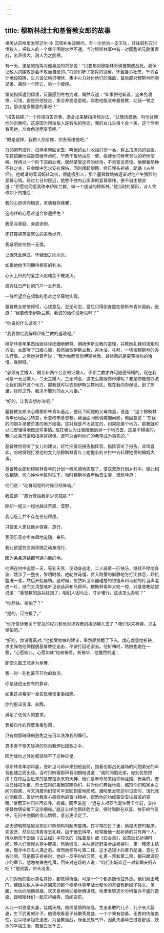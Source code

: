 ```yaml
---
---
---
```

title: 穆斯林战士和基督教女郎的故事
---




相传从前哈里发鄂迈尔·本·汉塔补执政期间，有一次他派一支军队，开往叙利亚讨伐敌人，把敌人的一个堡垒围得水泄不通。当时穆斯林军中有一对同胞弟兄骁勇善战，名声很大，敌人为之胆寒。

有一天，堡垒的指挥对他身边的将领说：“只要那对穆斯林哥俩被擒或战死，我保证敌人的围攻是会不攻而自破的。”将领们听了指挥的见解，怀着雄心壮志，千方百计地设陷阱，生方设法地打埋伏，集中火力对付他们的强敌，最后那对穆斯林同胞兄弟，果然一个阵亡，另一个被俘。

堡垒指挥逮到俘虏，反而感到左右为难，慨然叹道：“如果把他斩首，这未免凄惨、可惜，要是把他放走，那会养痈遗患呢。假若他能改奉基督教，助我一臂之力，那该是多惬意的事呀！”

“报告指挥，”一个将领自告奋勇，挺身出来替指挥想办法，“让我诱惑他，叫他背叛他的宗教吧。这是因为阿拉伯人是有名的色徒，我的女儿生得十全十美，这个俘虏看见她，准会色迷而变节呢。”

“既是这样，我把人交给你，你去笼络他吧。”

将领胸有成竹，把俘虏带回家去，叫他的女儿收拾打扮一番，穿上顶漂亮的衣服，花枝招展地端饭菜给俘虏吃，毕恭毕敬地站在一旁，像婢女伺候老爷似的听他使唤。俘虏以一个阶下囚的处境，居然蒙受这样的优待，不禁受宠若惊。他眼看那种不祥之兆，只会暗中乞求安拉保佑，同时闭起眼睛，终日埋头祈祷，朗诵《古兰经》。他朗诵的音调婉转动听，很能吸引人，那个基督教姑娘逐渐对他产生强烈的爱慕心情。经过七日的接近，她憋不住内心澎湃的爱慕情绪，便不自主地说道：“但愿他同意我改奉伊斯兰教，做一个虔诚的穆斯林。”她当时的情形，诗人曾作如下的描绘：

我的心房供你栖息，灵魂替你赎罪，

这向往的心愿难道会惨遭拒绝？

我愿与家庭、亲戚诀别，

还打算把英豪否认的宗教抛弃。

我证明安拉独一无偶，

证据凭此确立，怀疑因之而消灭。

如果他给予同期待相反的判决，

心头上炽烈的爱之火焰难免不被泼灭。

或许往日严封的门户一旦开启，

一线希望会在频繁的患难之余蓦地实现。

基督教女郎憋得慌，心烦意乱，忍无可忍，最后只得倒身跪在穆斯林青年面前，说道：“我要改奉伊斯兰教，我说的话你没听见吗？”

“你说的什么话呀？”

“我要你给我解释伊斯兰教的道理呢。”

穆斯林青年果然给她详详细细地解释、阐扬伊斯兰教的道理，并教她礼拜的规矩和方法。女郎听了口服心服，毅然皈依伊斯兰教，并沐浴、礼拜，一切按穆斯林的办法行事。之后她对青年说：“我为你而信仰伊斯兰教，最终目的是要获得你的怜惜、眷顾呀。”

“必须有主婚人、聘金和两个公正的证婚人，伊斯兰教才许可随便缔婚的。现在我可是一无证婚人，二无主婚人，三无聘金，这怎么能跟你缔婚呢？要是你能想办法让我们离开这个地方，那我就可以去到伊斯兰教地区。现在我向你保证，到了那里，除你之外，我决不娶别的女人为妻。”

“好的，让我去想办法吧。”

基督教女郎决心跟穆斯林青年逃走，便私下同她的父母商量，说道：“这个穆斯林青年已经回心转意，乐意改奉基督教。我当面同他谈婚姻问题，他回答说：‘在我的同胞手足被杀害的地方结婚，这对我是不太适宜的，如果能换个地方，那我就可以心安理得地做这件事情。’现在我认为让我陪他到另一个地方去，这是不碍事的，我向父亲母亲和指挥官担保，迟早总会叫你们的希望成为事实的。”

基督教将领听了女儿的建议，赶忙把情况报告指挥官。指挥官听了报告，非常喜欢，吩咐将领打发他的女儿陪穆斯林青年上她提名的乡村中去料理她俩的婚姻大事。

基督教女郎和穆斯林青年的计划一帆风顺地实现了，便双双旅行到乡村中，彼此相依相随、忧心忡忡地暂时住下。当时穆斯林青年触景生情，慨然吟道：

他们说：“动身起程的时候已经降临。”

我说道：“旅行曾给我多少次威胁？”

除却一程又一程地越过荒原、漠野，

我心版上并不存在任何顾虑。

只要爱人愿往他乡做客、旅行，

我便乐意亦步亦趋地追随、奉陪。

我让欲望充当向导随之动身成行，

因为条条道路都可通向目的地。

他俩在村中逗留一天，等到天黑，便动身逃走。二人骑着一匹快马，继续不停地奔波、跋涉了一整夜，黎明时候，他勒住马缰，岔入路旁的僻静地方打尖休息，趁机盥洗一番，然后开始晨祷。这时候，忽然听见军器碰撞的锒铛声和马勒的叮当声混成一片，继而又清楚地听见谈话声和马蹄声。穆斯林青年大吃一惊，对基督教姑娘说道：“基督教的追兵赶到了，咱们人困马乏，寸步难行，这该怎么办呢？”

“你胆怯、害怕了？”

“是的，可怕极了。”

“你所告诉我关于安拉的权力和他对求救者的援助哪儿去了？咱们快来祈祷，求主保佑吧。”

“好的，你说得真对。”他接受姑娘的建议，果然屈膝跪了下去，虔心虔意地祈祷，求主保佑他俩摆脱基督教徒追击，平安打回老家去。他祈祷时，姑娘也跪在一旁，“心愿如此，心愿如此”地和祷着。祈祷毕，他慨然吟道：

即使头戴王冠身为皇帝，

我一时一刻也离不开你的救济。

你是我绝无仅有的靠背，

如果这点希望一旦实现我便事事如愿。

你的恩泽澎湃、奔腾，

满足了任何人的要求。

我被自作的罪孽重重包围，

只有你那磅礴的赦免之光可以洗净我的罪行。

恳求善于驱灾除祸的你向我伸出援救之手，

因为除你之外谁都驱除不了这种灾星。

穆斯林青年刚吟罢，便听见马蹄声来到他面前，接着他那战死疆场的同胞弟兄的声音也随之而出现。当时只听得那声音明朗地说道：“我的同胞兄弟，你别忧愁顾虑！在你后面赶来的是安拉派来的天神，他们是奉命前来给你俩证婚、贺喜的，安拉已经把功臣、烈士应得的报酬赏赐你们，并为你们卷拢地面，缩短你们和家乡之间的距离，今天清晨你们便可平安回到麦地那城。跟哈里发鄂迈尔见面时，请代我向他致意，告诉他我衷心感佩他的奋斗精神，祝愿他的功绩蒙受安拉最高的赏赐。”继而天神们齐声欢呼、祝福，同声说道：“远在人祖亚当诞生两千年前，安拉便替你俩安排下这宗姻缘。”就这么样他俩转危为安，顿时陶醉在欢喜、快乐的气氛中，无形中他俩的信心增强，意志更坚定了。

那天黎明前哈里发鄂迈尔照例鸡鸣起床晨祷。在平常的日子里，他每天按时起床，先盥洗，然后进清真寺去礼拜。由于他去得早，经常跟他一起祈祷的只有两个人，所以他惯于朗诵《古兰经》中较长的《牲畜章》或《妇女章》，故意延长祈祷时间，等人们慢慢从梦中醒来，然后盥洗，并从远近赶来参加祈祷时，第一拜还未结束，而寺中已有人满之患。继而他领导礼第二拜，这才选短小的章节朗诵，意在节省时间。可是那天祈祷时，他却一反平时的习惯，礼第一拜和第二拜，都只朗诵短小的章节。他匆匆做完礼拜，回头对在场的人说：“咱们出城欢迎一对新婚夫妇去吧！”他说罢，带头出发。

人们对他的指示莫名其妙，都觉得奇怪，可是一个个都追随他往外走。他们刚出城门，便跟从敌人手中逃回来的那个穆斯林青年战士和他的基督教新娘子碰头、见面，大伙向他俩祝福，欢天喜地地迎接他俩进城。哈里发鄂迈尔吩咐备办丰盛的筵席，跟穆斯林们一起庆祝婚典，热闹空前。

从此一对恩爱夫妻，佳偶天成。他俩爱情的结晶，生出勇敢的儿子，儿子长大娶妻，生下武勇的孙子。他俩眼看着子孙繁荣昌盛，一个个秉有骁勇、无畏的传统血性，足以继承祖先遗志，为圣教而战，保全民族气节，因此夫妻毕生过着舒适、快乐的幸福生活，直至白发千古。